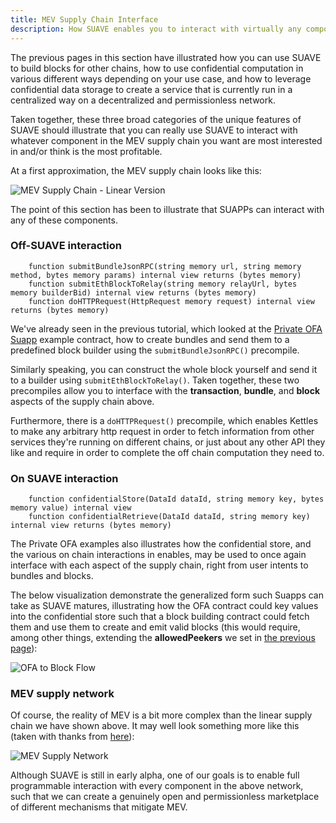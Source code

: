 ```yaml
---
title: MEV Supply Chain Interface
description: How SUAVE enables you to interact with virtually any component that has anything to do wih MEV
---
```


The previous pages in this section have illustrated how you can use SUAVE to build blocks for other chains, how to use confidential computation in various different ways depending on your use case, and how to leverage confidential data storage to create a service that is currently run in a centralized way on a decentralized and permissionless network.

Taken together, these three broad categories of the unique features of SUAVE should illustrate that you can really use SUAVE to interact with whatever component in the MEV supply chain you want are most interested in and/or think is the most profitable.

At a first approximation, the MEV supply chain looks like this:

![MEV Supply Chain - Linear Version](/img/mev-supplychain.png)

The point of this section has been to illustrate that SUAPPs can interact with any of these components.

### Off-SUAVE interaction

```solidity
    function submitBundleJsonRPC(string memory url, string memory method, bytes memory params) internal view returns (bytes memory)
    function submitEthBlockToRelay(string memory relayUrl, bytes memory builderBid) internal view returns (bytes memory)
    function doHTTPRequest(HttpRequest memory request) internal view returns (bytes memory)
```

We've already seen in the previous tutorial, which looked at the [Private OFA Suapp](https://github.com/flashbots/suapp-examples/blob/main/examples/app-ofa-private/ofa-private.sol) example contract, how to create bundles and send them to a predefined block builder using the `submitBundleJsonRPC()` precompile.

Similarly speaking, you can construct the whole block yourself and send it to a builder using `submitEthBlockToRelay()`. Taken together, these two precompiles allow you to interface with the **transaction**, **bundle**, and **block** aspects of the supply chain above.

Furthermore, there is a `doHTTPRequest()` precompile, which enables Kettles to make any arbitrary http request in order to fetch information from other services they're running on different chains, or just about any other API they like and require in order to complete the off chain computation they need to.

### On SUAVE interaction

```solidity
    function confidentialStore(DataId dataId, string memory key, bytes memory value) internal view
    function confidentialRetrieve(DataId dataId, string memory key) internal view returns (bytes memory)
```

The Private OFA examples also illustrates how the confidential store, and the various on chain interactions in enables, may be used to once again interface with each aspect of the supply chain, right from user intents to bundles and blocks. 

The below visualization demonstrate the generalized form such Suapps can take as SUAVE matures, illustrating how the OFA contract could key values into the confidential store such that a block building contract could fetch them and use them to create and emit valid blocks (this would require, among other things, extending the **allowedPeekers** we set in [the previous page](/resources/unique-features/confidential-data-storage#practical-example)):

![OFA to Block Flow](/assets/OFA_And_Block_Flow.svg)

### MEV supply network

Of course, the reality of MEV is a bit more complex than the linear supply chain we have shown above. It may well look something more like this (taken with thanks from [here](https://frontier.tech/infinite-games)):

![MEV Supply Network](/img/mev-supply-network.png)

Although SUAVE is still in early alpha, one of our goals is to enable full programmable interaction with every component in the above network, such that we can create a genuinely open and permissionless marketplace of different mechanisms that mitigate MEV.

